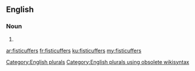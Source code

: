 ==English==

===Noun===
{{head|en}}

# {{plural of|fisticuffer}}

[[Category:English plurals]][[Category:English plurals using obsolete wikisyntax]]

[[ar:fisticuffers]]
[[fr:fisticuffers]]
[[ku:fisticuffers]]
[[my:fisticuffers]]